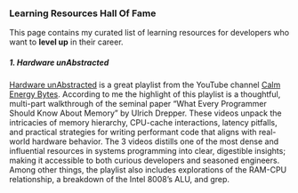 ### Learning Resources Hall Of Fame

This page contains my curated list of learning resources for developers who want to **level up** in their career.

##### 1. Hardware unAbstracted
[Hardware unAbstracted](https://www.youtube.com/playlist?list=PL5QYOqmT-UChfM5HDZSVG-ucrnLjvUbrR) is a great playlist from the YouTube channel
[Calm Energy Bytes](https://www.youtube.com/@Calm_Energy). According to me the highlight of this playlist is a thoughtful, multi-part 
walkthrough of the seminal paper “What Every Programmer Should Know About Memory” by Ulrich Drepper. 
These videos unpack the intricacies of memory hierarchy, CPU-cache interactions, latency pitfalls, and practical strategies for writing 
performant code that aligns with real-world hardware behavior. The 3 videos distills one of the most dense and influential resources 
in systems programming into clear, digestible insights; making it accessible to both curious developers and seasoned engineers. 
Among other things, the playlist also includes explorations of the RAM-CPU relationship, a breakdown of the Intel 8008’s ALU, and grep.



